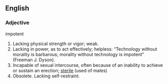 ==English==

===Adjective===
;impotent
#Lacking physical strength or vigor; weak.
#Lacking in power, as to act effectively; helpless: “Technology without morality is barbarous; morality without technology is impotent” (Freeman J. Dyson).
#Incapable of sexual intercourse, often because of an inability to achieve or sustain an erection; [[sterile]] (used of males)
#Obsolete. Lacking self-restraint.